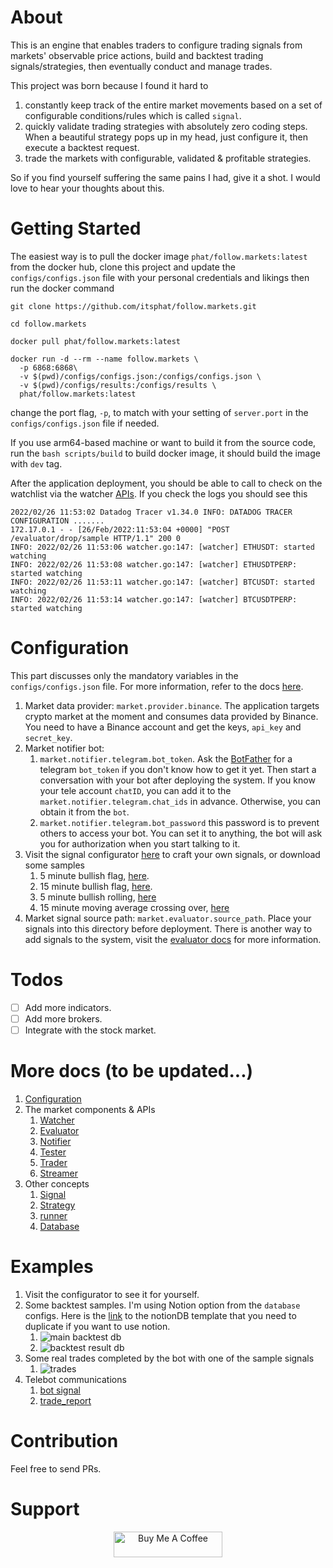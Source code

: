 # About

This is an engine that enables traders to configure trading signals from markets' observable price actions, build and backtest trading signals/strategies, then eventually conduct and manage trades.

This project was born because I found it hard to
1. constantly keep track of the entire market movements based on a set of configurable conditions/rules which is called `signal`.
2. quickly validate trading strategies with absolutely zero coding steps. When a beautiful strategy pops up in my head, just configure it, then execute a backtest request.
3. trade the markets with configurable, validated & profitable strategies.

So if you find yourself suffering the same pains I had, give it a shot. I would love to hear your thoughts about this.

# Getting Started

The easiest way is to pull the docker image `phat/follow.markets:latest` from the docker hub, clone this project and update the `configs/configs.json` file with your personal credentials and likings then run the docker command 

```
git clone https://github.com/itsphat/follow.markets.git

cd follow.markets

docker pull phat/follow.markets:latest

docker run -d --rm --name follow.markets \
  -p 6868:6868\
  -v $(pwd)/configs/configs.json:/configs/configs.json \
  -v $(pwd)/configs/results:/configs/results \
  phat/follow.markets:latest
```

change the port flag, `-p`, to match with your setting of `server.port` in the `configs/configs.json` file if needed.

If you use arm64-based machine or want to build it from the source code, run the `bash scripts/build` to build docker image, it should build the image with `dev` tag.

After the application deployment, you should be able to call to check on the watchlist via the watcher [APIs](). If you check the logs you should see this

```
2022/02/26 11:53:02 Datadog Tracer v1.34.0 INFO: DATADOG TRACER CONFIGURATION .......
172.17.0.1 - - [26/Feb/2022:11:53:04 +0000] "POST /evaluator/drop/sample HTTP/1.1" 200 0
INFO: 2022/02/26 11:53:06 watcher.go:147: [watcher] ETHUSDT: started watching
INFO: 2022/02/26 11:53:08 watcher.go:147: [watcher] ETHUSDTPERP: started watching
INFO: 2022/02/26 11:53:11 watcher.go:147: [watcher] BTCUSDT: started watching
INFO: 2022/02/26 11:53:14 watcher.go:147: [watcher] BTCUSDTPERP: started watching
```

# Configuration

This part discusses only the mandatory variables in the `configs/configs.json` file. For more information, refer to the docs [here](https://github.com/itsphat/follow.markets/tree/main/configs).

1. Market data provider: `market.provider.binance`. The application targets crypto market at the moment and consumes data provided by Binance. You need to have a Binance account and get the keys, `api_key` and `secret_key`. 
2. Market notifier bot: 
    1. `market.notifier.telegram.bot_token`. Ask the [BotFather](https://core.telegram.org/bots) for a telegram `bot_token` if you don't know how to get it yet. Then start a conversation with your bot after deploying the system. If you know your tele account `chatID`, you can add it to the `market.notifier.telegram.chat_ids` in advance. Otherwise, you can obtain it from the `bot`.
    2. `market.notifier.telegram.bot_password` this password is to prevent others to access your bot. You can set it to anything, the bot will ask you for authorization when you start talking to it.
3. Visit the signal configurator [here](https://follow.markets) to craft your own signals, or download some samples
    1. 5 minute bullish flag, [here](https://follow.markets/signals/5m_bullish_flag).
    2. 15 minute bullish flag, [here](https://follow.markets/signals/15m_bullish_flag).
    3. 5 minute bullish rolling, [here](https://follow.markets/signals/5m_bullish_rolling)
    4. 15 minute moving average crossing over, [here](https://follow.markets/signals/15m_ma_cross_over)
4. Market signal source path: `market.evaluator.source_path`. Place your signals into this directory before deployment. There is another way to add signals to the system, visit the [evaluator docs]() for more information.

# Todos 
- [ ] Add more indicators.
- [ ] Add more brokers.
- [ ] Integrate with the stock market.

# More docs (to be updated...)
1. [Configuration](https://github.com/itsphat/follow.markets/tree/main/configs)
2. The market components & APIs 
    1. [Watcher]()
    2. [Evaluator]()
    4. [Notifier]()
    5. [Tester]()
    6. [Trader]()
    7. [Streamer]()
3. Other concepts 
    1. [Signal]()
    2. [Strategy]()
    3. [runner]()
    4. [Database]()


# Examples
1. Visit the configurator to see it for yourself.
2. Some backtest samples. I'm using Notion option from the `database` configs. Here is the [link](https://paxon.notion.site/Dev-Trading-5b9bc26a7a2c4bdbb6f671a59fc8a326) to the notionDB template that you need to duplicate if you want to use notion.
    1. ![main backtest db](images/backtest_db.png)
    2. ![backtest result db](images/backtest_results.png)
3. Some real trades completed by the bot with one of the sample signals
    1. ![trades](images/trades.png)
4. Telebot communications
    1. [bot signal](images/bot_signal.PNG)
    2. [trade_report](images/trade_report.PNG) 

# Contribution
Feel free to send PRs.

# Support
<p align="center">
    <a href="https://www.buymeacoffee.com/phat" target="_blank"><img src="https://cdn.buymeacoffee.com/buttons/default-green.png" alt="Buy Me A Coffee" height="41" width="174"></a>
</p>

